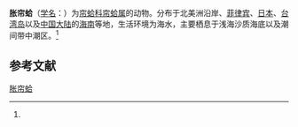{{Speciesbox
| name = 胀帘蛤
| status = 
| status_system = 
| image = 
| genus = Venus
| species = puerpera
| authority = (Linne)<ref name='id11393'>{{cite web| url =http://www.bioinfo.cn/db05/BjdwSpecies.php?action=view&id=11393| title =胀帘蛤| work =《中国动物物种编目数据库》| publisher =中国科学院微生物研究所| author =中国科学院动物研究所| accessdate =2009-04-28}}{{dead link|date=2018年4月 |bot=InternetArchiveBot |fix-attempted=yes }}</ref>
}}

'''胀帘蛤'''（[[学名|学名]]：{{lang|la|''Venus puerpera''}}）为[[帘蛤科|帘蛤科]][[帘蛤属|帘蛤属]]的动物。分布于北美洲沿岸、[[菲律宾|菲律宾]]、[[日本|日本]]、[[台湾岛|台湾岛]]以及[[中国大陆|中国大陆]]的[[海南|海南]]等地，生活环境为海水，主要栖息于浅海沙质海底以及潮间带中潮区。<ref name='id11393'/>

== 参考文献 ==
{{reflist}}

{{Wikispecies|Venus puerpera}}
{{Taxonbar|from=Q15230486}}

[[Category:帘蛤属|胀帘蛤]]


{{软体动物小作品}}